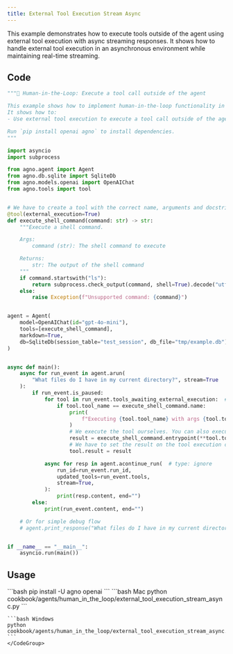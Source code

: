 ```yaml
---
title: External Tool Execution Stream Async
---
```


This example demonstrates how to execute tools outside of the agent using external tool execution with async streaming responses. It shows how to handle external tool execution in an asynchronous environment while maintaining real-time streaming.

## Code

```python cookbook/agents/human_in_the_loop/external_tool_execution_stream_async.py
"""🤝 Human-in-the-Loop: Execute a tool call outside of the agent

This example shows how to implement human-in-the-loop functionality in your Agno tools.
It shows how to:
- Use external tool execution to execute a tool call outside of the agent

Run `pip install openai agno` to install dependencies.
"""

import asyncio
import subprocess

from agno.agent import Agent
from agno.db.sqlite import SqliteDb
from agno.models.openai import OpenAIChat
from agno.tools import tool


# We have to create a tool with the correct name, arguments and docstring for the agent to know what to call.
@tool(external_execution=True)
def execute_shell_command(command: str) -> str:
    """Execute a shell command.

    Args:
        command (str): The shell command to execute

    Returns:
        str: The output of the shell command
    """
    if command.startswith("ls"):
        return subprocess.check_output(command, shell=True).decode("utf-8")
    else:
        raise Exception(f"Unsupported command: {command}")


agent = Agent(
    model=OpenAIChat(id="gpt-4o-mini"),
    tools=[execute_shell_command],
    markdown=True,
    db=SqliteDb(session_table="test_session", db_file="tmp/example.db"),
)


async def main():
    async for run_event in agent.arun(
        "What files do I have in my current directory?", stream=True
    ):
        if run_event.is_paused:
            for tool in run_event.tools_awaiting_external_execution:  # type: ignore
                if tool.tool_name == execute_shell_command.name:
                    print(
                        f"Executing {tool.tool_name} with args {tool.tool_args} externally"
                    )
                    # We execute the tool ourselves. You can also execute something completely external here.
                    result = execute_shell_command.entrypoint(**tool.tool_args)  # type: ignore
                    # We have to set the result on the tool execution object so that the agent can continue
                    tool.result = result

            async for resp in agent.acontinue_run(  # type: ignore
                run_id=run_event.run_id,
                updated_tools=run_event.tools,
                stream=True,
            ):
                print(resp.content, end="")
        else:
            print(run_event.content, end="")

    # Or for simple debug flow
    # agent.print_response("What files do I have in my current directory?", stream=True)


if __name__ == "__main__":
    asyncio.run(main())
```

## Usage

<Steps>
  <Snippet file="create-venv-step.mdx" />

  <Step title="Install libraries">
    ```bash
    pip install -U agno openai
    ```
  </Step>

  <Step title="Run Agent">
    <CodeGroup>
    ```bash Mac
    python cookbook/agents/human_in_the_loop/external_tool_execution_stream_async.py
    ```
    
    ```bash Windows  
    python cookbook/agents/human_in_the_loop/external_tool_execution_stream_async.py
    ```
    </CodeGroup>
  </Step>
</Steps>